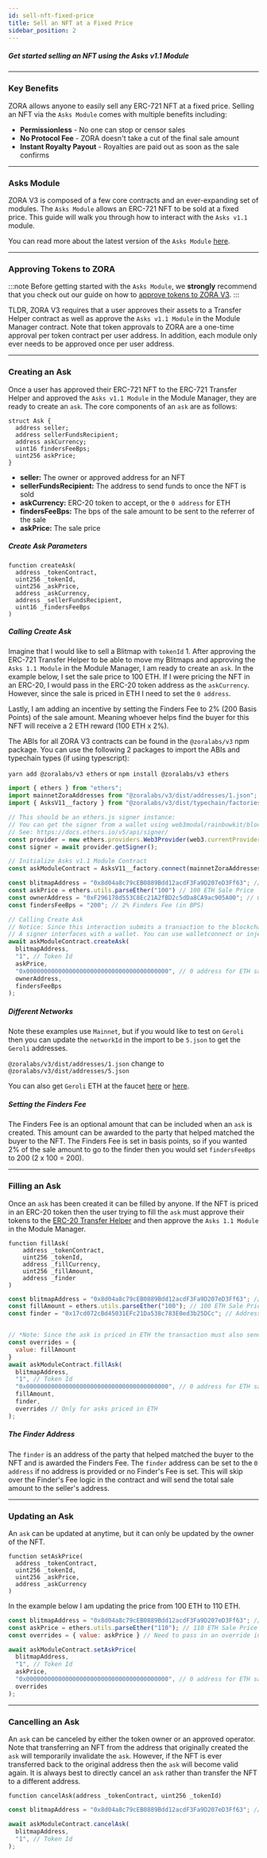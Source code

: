 ```yaml
---
id: sell-nft-fixed-price
title: Sell an NFT at a Fixed Price 
sidebar_position: 2
---
```


##### Get started selling an NFT using the Asks v1.1 Module

---

### Key Benefits 
ZORA allows anyone to easily sell any ERC-721 NFT at a fixed price. 
Selling an NFT via the `Asks Module` comes with multiple benefits including:

- **Permissionless** - No one can stop or censor sales
- **No Protocol Fee** - ZORA doesn't take a cut of the final sale amount
- **Instant Royalty Payout** - Royalties are paid out as soon as the sale confirms

---

### Asks Module
ZORA V3 is composed of a few core contracts and an ever-expanding set of modules. 
The `Asks Module` allows an ERC-721 NFT to be sold at a fixed price. 
This guide will walk you through how to interact with the `Asks v1.1` module.

You can read more about the latest version of the `Asks Module` [here](/docs/smart-contracts/modules/Asks/zora-v3-asks-intro).

---

### Approving Tokens to ZORA
:::note 
Before getting started with the `Asks Module`, we **strongly** recommend that you check out our guide on how to [approve tokens to ZORA V3](/docs/guides/v3-approvals). 
:::

TLDR, ZORA V3 requires that a user approves their assets to a Transfer Helper contract as well as approve the `Asks v1.1 Module` in the Module Manager contract.
Note that token approvals to ZORA are a one-time approval per token contract per user address.
In addition, each module only ever needs to be approved once per user address.

---

### Creating an Ask
Once a user has approved their ERC-721 NFT to the ERC-721 Transfer Helper and approved the `Asks v1.1 Module` in the Module Manager, they are ready to create an `ask`.
The core components of an `ask` are as follows:

```
struct Ask {
  address seller;
  address sellerFundsRecipient; 
  address askCurrency;
  uint16 findersFeeBps;
  uint256 askPrice;
}
```

* **seller:** The owner or approved address for an NFT
* **sellerFundsRecipient:** The address to send funds to once the NFT is sold
* **askCurrency:** ERC-20 token to accept, or the `0 address` for ETH
* **findersFeeBps:** The bps of the sale amount to be sent to the referrer of the sale
* **askPrice:** The sale price

##### Create Ask Parameters
```
function createAsk(
  address _tokenContract,
  uint256 _tokenId,
  uint256 _askPrice,
  address _askCurrency,
  address _sellerFundsRecipient,
  uint16 _findersFeeBps
)
```
##### Calling Create Ask
Imagine that I would like to sell a Blitmap with `tokenId` 1.
After approving the ERC-721 Transfer Helper to be able to move my Blitmaps and approving the `Asks 1.1 Module` in the Module Manager, I am ready to create an `ask`.
In the example below, I set the sale price to 100 ETH.
If I were pricing the NFT in an ERC-20, I would pass in the ERC-20 token address as the `askCurrency`.
However, since the sale is priced in ETH I need to set the `0 address`.

Lastly, I am adding an incentive by setting the Finders Fee to 2% (200 Basis Points) of the sale amount. 
Meaning whoever helps find the buyer for this NFT will receive a 2 ETH reward (100 ETH x 2%).

The ABIs for all ZORA V3 contracts can be found in the `@zoralabs/v3` npm package.
You can use the following 2 packages to import the ABIs and typechain types (if using typescript):

`yarn add @zoralabs/v3 ethers` or `npm install @zoralabs/v3 ethers`

```javascript
import { ethers } from "ethers";
import mainnetZoraAddresses from "@zoralabs/v3/dist/addresses/1.json"; // Mainnet addresses
import { AsksV11__factory } from "@zoralabs/v3/dist/typechain/factories/AsksV11__factory";

// This should be an ethers.js signer instance: 
// You can get the signer from a wallet using web3modal/rainbowkit/blocknative wallet etc.
// See: https://docs.ethers.io/v5/api/signer/
const provider = new ethers.providers.Web3Provider(web3.currentProvider, 1);
const signer = await provider.getSigner();

// Initialize Asks v1.1 Module Contract
const askModuleContract = AsksV11__factory.connect(mainnetZoraAddresses.AsksV1_1, signer);

const blitmapAddress = "0x8d04a8c79cEB0889Bdd12acdF3Fa9D207eD3Ff63"; // Blitmap NFT Contract
const askPrice = ethers.utils.parseEther("100") // 100 ETH Sale Price
const ownerAddress = "0xF296178d553C8Ec21A2fBD2c5dDa8CA9ac905A00"; // Owner of the assets
const findersFeeBps = "200"; // 2% Finders Fee (in BPS)

// Calling Create Ask
// Notice: Since this interaction submits a transaction to the blockchain it requires a signer.
// A signer interfaces with a wallet. You can use walletconnect or injected web3.
await askModuleContract.createAsk(
  blitmapAddress,
  "1", // Token Id
  askPrice,
  "0x0000000000000000000000000000000000000000", // 0 address for ETH sale
  ownerAddress,
  findersFeeBps
);
```

##### Different Networks
Note these examples use `Mainnet`, but if you would like to test on `Geroli` then you can update the `networkId` in the import to be `5.json` to get the `Geroli` addresses.

`@zoralabs/v3/dist/addresses/1.json` change to `@zoralabs/v3/dist/addresses/5.json` 

You can also get `Geroli` ETH at the faucet [here](https://faucet.paradigm.xyz/) or [here](https://goerlifaucet.com/).

##### Setting the Finders Fee
The Finders Fee is an optional amount that can be included when an `ask` is created.
This amount can be awarded to the party that helped matched the buyer to the NFT.
The Finders Fee is set in basis points, so if you wanted 2% of the sale amount to go to the finder then you would set `findersFeeBps` to 200 (2 x 100 = 200).

---

### Filling an Ask
Once an `ask` has been created it can be filled by anyone. 
If the NFT is priced in an ERC-20 token then the user trying to fill the `ask` must approve their tokens to the [ERC-20 Transfer Helper](/docs/guides/v3-approvals#approving-a-transfer-helper) 
and then approve the `Asks 1.1 Module` in the Module Manager.


```
function fillAsk(
    address _tokenContract,
    uint256 _tokenId,
    address _fillCurrency,
    uint256 _fillAmount,
    address _finder
) 
```

```javascript
const blitmapAddress = "0x8d04a8c79cEB0889Bdd12acdF3Fa9D207eD3Ff63"; // Blitmap NFT Contract
const fillAmount = ethers.utils.parseEther("100"); // 100 ETH Sale Price
const finder = "0x17cd072cBd45031EFc21Da538c783E0ed3b25DCc"; // Address that helped find the buyer. Can be the 0 address if no address is specified


// *Note: Since the ask is priced in ETH the transaction must also send the same amount of ETH in the transaction. This can be done by specifying the value as an override in the transaction.
const overrides = {
  value: fillAmount
}
await askModuleContract.fillAsk(
  blitmapAddress,
  "1", // Token Id
  "0x0000000000000000000000000000000000000000", // 0 address for ETH sale
  fillAmount,
  finder,
  overrides // Only for asks priced in ETH
);
```

##### The Finder Address 
The `finder` is an address of the party that helped matched the buyer to the NFT and is awarded the Finders Fee. 
The `finder` address can be set to the `0 address` if no address is provided or no Finder's Fee is set. 
This will skip over the Finder's Fee logic in the contract and will send the total sale amount to the seller's address.

---

### Updating an Ask
An `ask` can be updated at anytime, but it can only be updated by the owner of the NFT.
```
function setAskPrice(
  address _tokenContract,
  uint256 _tokenId,
  uint256 _askPrice,
  address _askCurrency
) 
```
In the example below I am updating the price from 100 ETH to 110 ETH.
```javascript
const blitmapAddress = "0x8d04a8c79cEB0889Bdd12acdF3Fa9D207eD3Ff63"; // Blitmap NFT Contract
const askPrice = ethers.utils.parseEther("110"); // 110 ETH Sale Price
const overrides = { value: askPrice } // Need to pass in an override in the function call since you are sending Ether in the tx

await askModuleContract.setAskPrice(
  blitmapAddress,
  "1", // Token Id
  askPrice,
  "0x0000000000000000000000000000000000000000", // 0 address for ETH sale
  overrides
);
```

--- 

### Cancelling an Ask
An `ask` can be canceled by either the token owner or an approved operator. 
Note that transferring an NFT from the address that originally created the `ask` will temporarily invalidate the `ask`.
However, if the NFT is ever transferred back to the original address then the `ask` will become valid again.
It is always best to directly cancel an `ask` rather than transfer the NFT to a different address.
```
function cancelAsk(address _tokenContract, uint256 _tokenId)
```

```javascript
const blitmapAddress = "0x8d04a8c79cEB0889Bdd12acdF3Fa9D207eD3Ff63"; // Blitmap NFT Contract

await askModuleContract.cancelAsk(
  blitmapAddress,
  "1", // Token Id
);
```